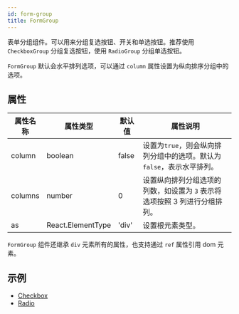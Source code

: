 ```yaml
---
id: form-group
title: FormGroup
---
```


表单分组组件。可以用来分组复选按钮、开关和单选按钮。推荐使用 `CheckboxGroup` 分组复选按钮，使用 `RadioGroup` 分组单选按钮。

`FormGroup` 默认会水平排列选项，可以通过 `column` 属性设置为纵向排序分组中的选项。

## 属性

| 属性名称 | 属性类型        | 默认值 | 属性说明                                                                   |
| -------- | --------------- | ------ | -------------------------------------------------------------------------- |
| column   | boolean         | false  | 设置为`true`，则会纵向排列分组中的选项。默认为 `false`，表示水平排列。     |
| columns  | number          | 0      | 设置纵向排列分组选项的列数，如设置为 `3` 表示将选项按照 3 列进行分组排列。 |
| as       | React.ElementType | 'div'  | 设置根元素类型。                                                           |

`FormGroup` 组件还继承 `div` 元素所有的属性，也支持通过 `ref` 属性引用 dom 元素。

## 示例

- [Checkbox](../components/checkbox)
- [Radio](../components/radio)
